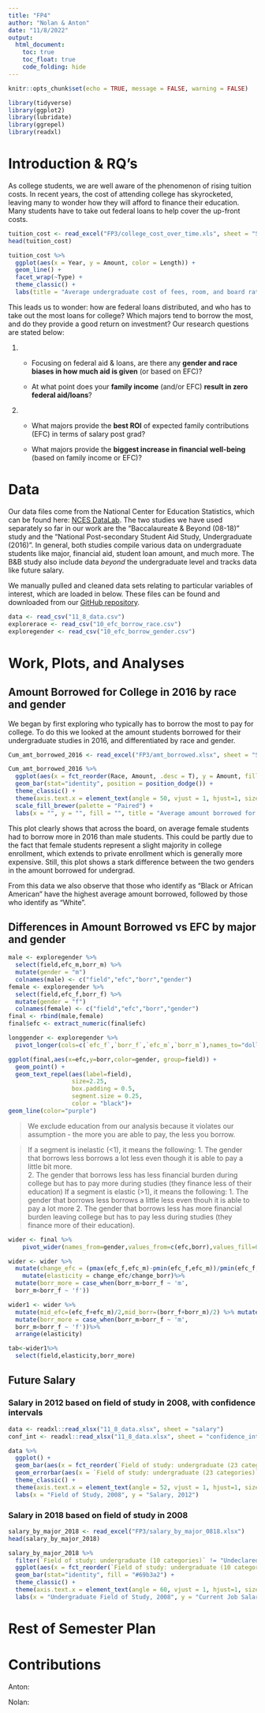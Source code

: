 ```yaml
---
title: "FP4"
author: "Nolan & Anton"
date: "11/8/2022"
output: 
  html_document:
    toc: true
    toc_float: true
    code_folding: hide
---
```


```r
knitr::opts_chunk$set(echo = TRUE, message = FALSE, warning = FALSE)
```

```r
library(tidyverse)
library(ggplot2)
library(lubridate)
library(ggrepel)
library(readxl)
```



# Introduction & RQ's

As college students, we are well aware of the phenomenon of rising tuition costs. In recent years, the cost of attending college has skyrocketed, leaving many to wonder how they will afford to finance their education. Many students have to take out federal loans to help cover the up-front costs.

```r
tuition_cost <- read_excel("FP3/college_cost_over_time.xls", sheet = "Sheet1")
head(tuition_cost)

tuition_cost %>% 
  ggplot(aes(x = Year, y = Amount, color = Length)) +
  geom_line() +
  facet_wrap(~Type) +
  theme_classic() +
  labs(title = "Average undergraduate cost of fees, room, and board rates in current USD", x = "", y = "")
```

This leads us to wonder: how are federal loans distributed, and who has to take out the most loans for college? Which majors tend to borrow the most, and do they provide a good return on investment? Our research questions are stated below: 

1.

  - Focusing on federal aid & loans, are there any **gender and race biases in how much aid is given** (or based on EFC)?

  - At what point does your **family income** (and/or EFC) **result in  zero federal aid/loans**?
  
2.

  - What majors provide the **best ROI** of expected family contributions (EFC) in terms of salary post grad?
  
  - What majors provide the **biggest increase in financial well-being** (based on family income or EFC)?




# Data

Our data files come from the National Center for Education Statistics, which can be found here: [NCES DataLab](https://nces.ed.gov/datalab/). The two studies we have used separately so far in our work are the "Baccalaureate & Beyond (08-18)" study and the "National Post-secondary Student Aid Study, Undergraduate (2016)". In general, both studies compile various data on undergraduate students like major, financial aid, student loan amount, and much more. The B&B study also include data *beyond* the undergraduate level and tracks data like future salary.

We manually pulled and cleaned data sets relating to particular variables of interest, which are loaded in below. These files can be found and downloaded from our [GitHub repository](https://github.com/nolan-meyer/stat456_project).

```r
data <- read_csv("11_8_data.csv")
explorerace <- read_csv("10_efc_borrow_race.csv")
exploregender <- read_csv("10_efc_borrow_gender.csv")
```




# Work, Plots, and Analyses

## Amount Borrowed for College in 2016 by race and gender

We began by first exploring who typically has to borrow the most to pay for college. To do this we looked at the amount students borrowed for their undergraduate studies in 2016, and differentiated by race and gender.

```r
Cum_amt_borrowed_2016 <- read_excel("FP3/amt_borrowed.xlsx", sheet = "Sheet1")

Cum_amt_borrowed_2016 %>% 
  ggplot(aes(x = fct_reorder(Race, Amount, .desc = T), y = Amount, fill = Gender)) +
  geom_bar(stat="identity", position = position_dodge()) +
  theme_classic() +
  theme(axis.text.x = element_text(angle = 50, vjust = 1, hjust=1, size = 8.5, color = "black")) +
  scale_fill_brewer(palette = "Paired") +
  labs(x = "", y = "", fill = "", title = "Average amount borrowed for undergrad in 2016 (USD) by race and gender")
```

This plot clearly shows that across the board, on average female students had to borrow more in 2016 than male students. This could be partly due to the fact that female students represent a slight majority in college enrollment, which extends to private enrollment which is generally more expensive. Still, this plot shows a stark difference between the two genders in the amount borrowed for undergrad.

From this data we also observe that those who identify as "Black or African American" have the highest average amount borrowed, followed by those who identify as "White". 



## Differences in Amount Borrowed vs EFC by major and gender

```r
male <- exploregender %>%
  select(field,efc_m,borr_m) %>%
  mutate(gender = "m")
  colnames(male) <- c("field","efc","borr","gender")
female <- exploregender %>%
  select(field,efc_f,borr_f) %>%
  mutate(gender = "f")
  colnames(female) <- c("field","efc","borr","gender")
final <- rbind(male,female)
final$efc <- extract_numeric(final$efc)
```


```r
longgender <- exploregender %>%
  pivot_longer(cols=c(`efc_f`,`borr_f`,`efc_m`,`borr_m`),names_to="dollars",values_to="total")
```

```r
ggplot(final,aes(x=efc,y=borr,color=gender, group=field)) +
  geom_point() +
  geom_text_repel(aes(label=field),
                  size=2.25,
                  box.padding = 0.5,
                  segment.size = 0.25,
                  color = "black")+
geom_line(color="purple")
```

> We exclude education from our analysis because it violates our assumption - the more you are able to pay, the less you borrow.

> If a segment is inelastic (<1), it means the following:
1. The gender that borrows less borrows a lot less even though it is able to pay a little bit more.  
2. The gender that borrows less has less financial burden during college but has to pay more during studies (they finance less of their education)
> If a segment is elastic (>1), it means the following:
1. The gender that borrows less borrows a little less even thouh it is able to pay a lot more
2. The gender that borrows less has more financial burden leaving college but has to pay less during studies (they finance more of their education).


```r
wider <- final %>%
    pivot_wider(names_from=gender,values_from=c(efc,borr),values_fill=0,names_sort=TRUE)
```

```r
wider <- wider %>%
  mutate(change_efc = (pmax(efc_f,efc_m)-pmin(efc_f,efc_m))/pmin(efc_f,efc_m),change_borr = (pmax(borr_f,borr_m)-pmin(borr_f,borr_m))/pmin(borr_f,borr_m))%>%
    mutate(elasticity = change_efc/change_borr)%>%
  mutate(borr_more = case_when(borr_m>borr_f ~ 'm',
  borr_m<borr_f ~ 'f'))
```

```r
wider1 <- wider %>%
  mutate(mid_efc=(efc_f+efc_m)/2,mid_borr=(borr_f+borr_m)/2) %>% mutate(elasticity=((efc_f-efc_m)/(mid_efc))/((borr_f-borr_m)/(mid_borr)))%>%
  mutate(borr_more = case_when(borr_m>borr_f ~ 'm',
  borr_m<borr_f ~ 'f'))%>%
  arrange(elasticity)
```

```r
tab<-wider1%>%
  select(field,elasticity,borr_more)
```



## Future Salary

### Salary in 2012 based on field of study in 2008, with confidence intervals

```r
data <- readxl::read_xlsx("11_8_data.xlsx", sheet = "salary")
conf_int <- readxl::read_xlsx("11_8_data.xlsx", sheet = "confidence_intervals")

data %>% 
  ggplot() +
  geom_bar(aes(x = fct_reorder(`Field of study: undergraduate (23 categories)`, `Primary job: Annualized salary, 2012`, .desc = T), y = `Primary job: Annualized salary, 2012`), stat = "identity", fill = "skyblue", alpha = 0.7) +
  geom_errorbar(aes(x = `Field of study: undergraduate (23 categories)`, ymin=`CI_low`, ymax=`CI_high`), width=0.4, colour="orange", alpha=0.9, size=1) +
  theme_classic() +
  theme(axis.text.x = element_text(angle = 52, vjust = 1, hjust=1, size = 5.5, color = "black")) +
  labs(x = "Field of Study, 2008", y = "Salary, 2012")
```

### Salary in 2018 based on field of study in 2008

```r
salary_by_major_2018 <- read_excel("FP3/salary_by_major_0818.xlsx")
head(salary_by_major_2018)

salary_by_major_2018 %>% 
  filter(`Field of study: undergraduate (10 categories)` != "Undeclared") %>% 
  ggplot(aes(x = fct_reorder(`Field of study: undergraduate (10 categories)`, `Current job, as of B&B:08/18 interview: Annualized salary`, .desc = T), y = `Current job, as of B&B:08/18 interview: Annualized salary`)) +
  geom_bar(stat="identity", fill = "#69b3a2") +
  theme_classic() +
  theme(axis.text.x = element_text(angle = 60, vjust = 1, hjust=1, size = 7, color = "black")) +
  labs(x = "Undergraduate Field of Study, 2008", y = "Current Job Salary in 2018", title = "")
```



# Rest of Semester Plan





# Contributions

Anton:

Nolan:


